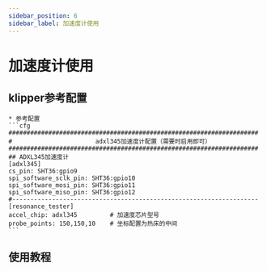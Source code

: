 ```yaml
---
sidebar_position: 6
sidebar_label: 加速度计使用
---
```


# 加速度计使用



## klipper参考配置


    * 参考配置
    ```cfg
    #####################################################################
    #                       adxl345加速度计配置（需要时启用即可）
    #####################################################################
    ## ADXL345加速度计
    [adxl345]
    cs_pin: SHT36:gpio9
    spi_software_sclk_pin: SHT36:gpio10
    spi_software_mosi_pin: SHT36:gpio11
    spi_software_miso_pin: SHT36:gpio12
    #--------------------------------------------------------------------
    [resonance_tester]
    accel_chip: adxl345         # 加速度芯片型号
    probe_points: 150,150,10    # 坐标配置为热床的中间
    ```

## 使用教程



<ADXL />